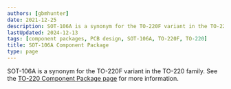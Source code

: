 ```yaml
---
authors: [gbmhunter]
date: 2021-12-25
description: SOT-106A is a synonym for the TO-220F variant in the TO-220 family.
lastUpdated: 2024-12-13
tags: [component packages, PCB design, SOT-106A, TO-220F, TO-220]
title: SOT-106A Component Package
type: page
---
```


SOT-106A is a synonym for the TO-220F variant in the TO-220 family. See the [TO-220 Component Package page](/pcb-design/component-packages/to-220-component-package/) for more information.
